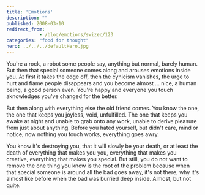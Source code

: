 ```yaml
---
title: 'Emotions'
description: ""
published: 2008-03-10
redirect_from: 
            - /blog/emotions/swizec/123
categories: "food for thought"
hero: ../../../defaultHero.jpg
---
```

You&#x27;re a rock, a robot some people say, anything but normal, barely human. But then that special someone comes along and arouses emotions inside you. At first it takes the edge off, then the cynicism vanishes, the urge to hurt and flame people disappears and you become almost ... nice, a human being, a good person even. You&#x27;re happy and everyone you touch aknowledges you&#x27;ve changed for the better.

But then along with everything else the old friend comes. You know the one, the one that keeps you joyless, void, unfulfilled. The one that keeps you awake at night and unable to grab onto any work, unable to derive pleasure from just about anything. Before you hated yourself, but didn&#x27;t care, mind or notice, now nothing you touch works, everything goes awry.

You know it&#x27;s destroying you, that it will slowly be your death, or at least the death of everything that makes you you, everything that makes you creative, everything that makes you special. But still, you do not want to remove the one thing you know is the root of the problem because when that special someone is around all the bad goes away, it&#x27;s not there, why it&#x27;s almost like before when the bad was burried deep inside. Almost, but not quite.